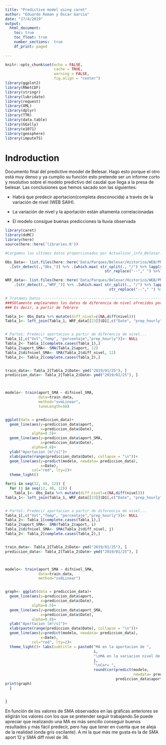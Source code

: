 ```yaml
---
title: "Predictive model using caret"
author: "Eduardo Roman y Óscar García"
date: "17/4/2019"
output:
  html_document:
    toc: true
    toc_float: true
    number_sections:  true
    df_print: paged
    
---
```


```r
knitr::opts_chunk$set(echo = FALSE, 
                      cache = TRUE,
                      warning = FALSE, 
                      fig.align = "center")
library(ggplot2)
library(RNetCDF)
library(stringr)
library(lubridate)
library(request)
library(XML)
library(dplyr)
library(TTR)
library(data.table)
library(GGally)
library(e1071)
library(geosphere)
library(imputeTS)
```


# Indroduction


Documento final del predictive moodel de Belesar. Hago esto porque el otro está muy denso y ya cumplio su función esto pretende ser un informe corto y resolutivo sobre el modelo predictivo del caudal que llega a la presa de belesar. Las conclusiones que hemos sacado son las siguientes: 

+ Habrá que predecir aportacion(completa desconocida)  a través de la variación de nivel (WEB SAIH). 

+ La variación de nivel y la aportación están altamenta correlacionadas

+ El modelo consigue buenas predicciones la lluvia observada

```r
library(caret)
library(doMC)
library(here)
source(here::here('libraries.R'))

#Cargamos los ultimos datos proporcionados por Actualizar_info_Belesar.R

Obs_Data<- list.files(here::here('Data/Parques/Belesar/Historico/WEB/PM/'), full.names = T) %>% 
  .[str_detect(.,"Obs_")] %>% .[which.max( str_split(., "/") %>% lapply(., function(x) x[length(x)])%>%  str_remove("Obs_|.RDS") %>% 
                                             str_replace("--"," ") %>% ymd_hms())] %>% readRDS()

WRF_data<- list.files(here::here('Data/Parques/Belesar/Historico/WEB/PM/'), full.names = T) %>% 
    .[str_detect(.,"WRF_")] %>% .[which.max( str_split(., "/") %>% lapply(., function(x) x[length(x)])%>%  str_remove("WRF_|.RDS") %>% 
                                               str_replace("--"," ") %>% ymd_hms())] %>% readRDS()

# Tratamos Datos ----------------------------------------------------------
###SOlamente emplearemos los datos de diferencia de nivel ofrecidos por la página web...
### Es decir, a partir de febrero

Tabla_1<- Obs_Data %>% mutate(diff_nivel=c(NA,diff(nivel))) 
Tabla_1<- left_join(Tabla_1, WRF_data[[23]]$D1[,c("Date", "prep_hourly")], by="Date")


# Parte1: Predecir aportacion a partir de diferencia de nivel... 
Tabla_1[,c("Vol","Temp", "porcentaje","prep_hourly")]<- NULL
Tabla_2<- Tabla_1[complete.cases(Tabla_1),]
Tabla_2$aport_SMA<- SMA(Tabla_2$aport, 12)
Tabla_2$difnivel_SMA<- SMA(Tabla_2$diff_nivel, 12)
Tabla_2<- Tabla_2[complete.cases(Tabla_2),]


train_data<- Tabla_2[Tabla_2$Date< ymd("2019/01/25"), ]
prediccion_data<- Tabla_2[Tabla_2$Date> ymd("2019/01/25"), ]



modelo<- train(aport_SMA ~ difnivel_SMA,
               data=train_data,
               method="svmLinear",
               tuneLength=50)


ggplot(data = prediccion_data)+
  geom_line(aes(y=prediccion_data$aport, 
                x=prediccion_data$Date), 
            alpha=0.5)+
  geom_line(aes(y=prediccion_data$aport_SMA, 
                x=prediccion_data$Date), 
            alpha=0.8)+
  ylab("Aportacion [m³/s]")+
  xlab(paste(range(prediccion_data$Date), collapse = "\n"))+
  geom_line(aes(y=predict(modelo, newdata= prediccion_data),
                x=Date), 
            col="red", lty=2)+
  theme_light()
```

```r
for(i in seq(12, 48, 12)) {
  for (j in seq(12, 48, 12)) {
    Tabla_1<- Obs_Data %>% mutate(diff_nivel=c(NA,diff(nivel))) 
Tabla_1<- left_join(Tabla_1, WRF_data[[23]]$D1[,c("Date", "prep_hourly")], by="Date")


# Parte1: Predecir aportacion a partir de diferencia de nivel... 
Tabla_1[,c("Vol","Temp", "porcentaje","prep_hourly")]<- NULL
Tabla_2<- Tabla_1[complete.cases(Tabla_1),]
Tabla_2$aport_SMA<- SMA(Tabla_2$aport, i)
Tabla_2$difnivel_SMA<- SMA(Tabla_2$diff_nivel, j)
Tabla_2<- Tabla_2[complete.cases(Tabla_2),]


train_data<- Tabla_2[Tabla_2$Date< ymd("2019/01/25"), ]
prediccion_data<- Tabla_2[Tabla_2$Date> ymd("2019/01/25"), ]



modelo<- train(aport_SMA ~ difnivel_SMA,
               data=train_data,
               method="svmLinear")


graph<- ggplot(data = prediccion_data)+
  geom_line(aes(y=prediccion_data$aport, 
                x=prediccion_data$Date), 
            alpha=0.5)+
  geom_line(aes(y=prediccion_data$aport_SMA, 
                x=prediccion_data$Date), 
            alpha=0.8)+
  ylab("Aportacion [m³/s]")+
  xlab(paste(range(prediccion_data$Date), collapse = "\n"))+
  geom_line(aes(y=predict(modelo, newdata= prediccion_data),
                x=Date), 
            col="red", lty=2)+
  theme_light()+ labs(subtitle = paste0("MA en la aportacion de ",
                                        i,
                                        "\nMA en la variacion nivel de ", 
                                        j,
                                        "\nCor= ", 
                                        round(cor(predict(modelo, 
                                                          newdata= prediccion_data),
                                                  prediccion_data$aport_SMA), digits = 3)))
print(graph)
  }

  
}
```




En función de los valores de SMA observados en las gráficas anteriores se eligirán los valores con los que se pretender seguir trabajando.Se puede apreciar que realizando una MA es más sencillo conseguir buenos resultados y más fácil predecir, pero hay que tener en cuenta que se aleja de la realidad (onda gris oscilante). A mi la que más me gusta es la de SMA aport 12 y SMA diff nivel de 36. 
